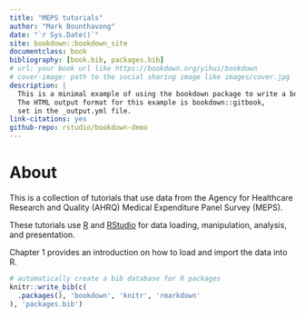 ```yaml
--- 
title: "MEPS tutorials"
author: "Mark Bounthavong"
date: "`r Sys.Date()`"
site: bookdown::bookdown_site
documentclass: book
bibliography: [book.bib, packages.bib]
# url: your book url like https://bookdown.org/yihui/bookdown
# cover-image: path to the social sharing image like images/cover.jpg
description: |
  This is a minimal example of using the bookdown package to write a book.
  The HTML output format for this example is bookdown::gitbook,
  set in the _output.yml file.
link-citations: yes
github-repo: rstudio/bookdown-demo
---
```


# About {-} 

This is a collection of tutorials that use data from the Agency for Healthcare Research and Quality (AHRQ) Medical Expenditure Panel Survey (MEPS). 

These tutorials use [R](https://cran.r-project.org/) and [RStudio](https://posit.co/products/open-source/rstudio/) for data loading, manipulation, analysis, and presentation. 

Chapter 1 provides an introduction on how to load and import the data into R.




```r
# automatically create a bib database for R packages
knitr::write_bib(c(
  .packages(), 'bookdown', 'knitr', 'rmarkdown'
), 'packages.bib')
```
